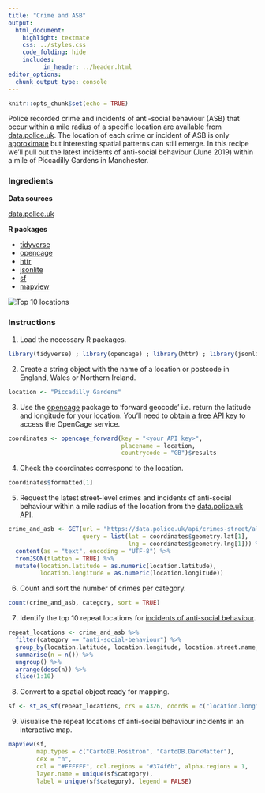 ```yaml
---
title: "Crime and ASB"
output:
  html_document:
    highlight: textmate
    css: ../styles.css
    code_folding: hide
    includes:
          in_header: ../header.html
editor_options: 
  chunk_output_type: console
---
```


```r
knitr::opts_chunk$set(echo = TRUE)
```

<!-- Provide a short summary of your recipe -->
Police recorded crime and incidents of anti-social behaviour (ASB) that occur within a mile radius of a specific location are available from <a href="https://data.police.uk/" target="_blank">data.police.uk</a>. The location of each crime or incident of ASB is only <a href="https://data.police.uk/about/#location-anonymisation" target="_blank">approximate</a> but interesting spatial patterns can still emerge. In this recipe we'll pull out the latest incidents of anti-social behaviour (June 2019) within a mile of Piccadilly Gardens in Manchester.

<h3>Ingredients</h3>  
<div class = "row">

<div class = "col-md-4">
<strong>Data sources</strong>
<p><a href="https://data.police.uk/" target="_blank">data.police.uk</a></p>
</div>

<div class = "col-md-4">
<strong>R packages</strong>
<ul>
  <li><a href="https://cran.r-project.org/web/packages/tidyverse/index.html" target="_blank">tidyverse</a></li>
  <li><a href="https://cran.r-project.org/web/packages/opencage/index.html" target="_blank">opencage</a></li>
  <li><a href="https://cran.r-project.org/web/packages/httr/index.html" target="_blank">httr</a></li>
  <li><a href="https://cran.r-project.org/web/packages/jsonlite/index.html" target="_blank">jsonlite</a></li>
  <li><a href="https://cran.r-project.org/web/packages/sf/index.html" target="_blank">sf</a></li>
  <li><a href="https://cran.r-project.org/web/packages/mapview/index.html" target="_blank">mapview</a></li>
</ul>
</div>

<div class = "col-md-4">
<img src="img/crime_and_asb.png" alt="Top 10 locations">
</div>
</div>

### Instructions

<!-- Load the R packages first -->
1. Load the necessary R packages.
```r
library(tidyverse) ; library(opencage) ; library(httr) ; library(jsonlite) ; library(sf) ; library(mapview)
```

2. Create a string object with the name of a location or postcode in England, Wales or Northern Ireland. 
```r
location <- "Piccadilly Gardens"
```

3. Use the <a href="https://cran.r-project.org/web/packages/opencage/index.html" target="_blank">opencage</a> package to 'forward geocode' i.e. return the latitude and longitude for your location. You'll need to <a href="https://geocoder.opencagedata.com/pricing" target="_blank">obtain a free API key</a> to access the OpenCage service.
```r
coordinates <- opencage_forward(key = "<your API key>",
                                placename = location, 
                                countrycode = "GB")$results
```

4. Check the coordinates correspond to the location.
```r
coordinates$formatted[1]
```

5. Request the latest street-level crimes and incidents of anti-social behaviour within a mile radius of the location from the <a href="https://data.police.uk/docs/method/crime-street/" target="_blank">data.police.uk API</a>. 
```r
crime_and_asb <- GET(url = "https://data.police.uk/api/crimes-street/all-crime",
                     query = list(lat = coordinates$geometry.lat[1],
                                  lng = coordinates$geometry.lng[1])) %>% 
  content(as = "text", encoding = "UTF-8") %>% 
  fromJSON(flatten = TRUE) %>% 
  mutate(location.latitude = as.numeric(location.latitude),
         location.longitude = as.numeric(location.longitude))
```

6. Count and sort the number of crimes per category.
```r
count(crime_and_asb, category, sort = TRUE)
```

7. Identify the top 10 repeat locations for <a href="https://www.police.uk/about-this-site/faqs/#what-do-the-crime-categories-mean" target="_blank">incidents of anti-social behaviour</a>.
```r
repeat_locations <- crime_and_asb %>%
  filter(category == "anti-social-behaviour") %>% 
  group_by(location.latitude, location.longitude, location.street.name, category) %>% 
  summarise(n = n()) %>%
  ungroup() %>%
  arrange(desc(n)) %>% 
  slice(1:10)
```

8. Convert to a spatial object ready for mapping.
```r
sf <- st_as_sf(repeat_locations, crs = 4326, coords = c("location.longitude", "location.latitude"))
```

9. Visualise the repeat locations of anti-social behaviour incidents in an interactive map.
```r
mapview(sf, 
        map.types = c("CartoDB.Positron", "CartoDB.DarkMatter"),
        cex = "n",
        col = "#FFFFFF", col.regions = "#374f6b", alpha.regions = 1,
        layer.name = unique(sf$category),
        label = unique(sf$category), legend = FALSE)
```

<br /><br />